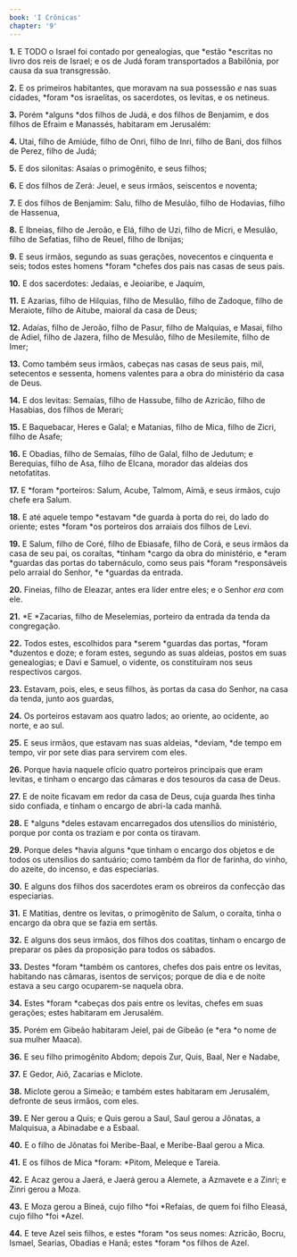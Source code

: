 ```yaml
---
book: 'I Crônicas'
chapter: '9'
---
```


**1.** E TODO o Israel foi contado por genealogias, que *estão *escritas no livro dos reis de Israel; e os de Judá foram transportados a Babilônia, por causa da sua transgressão.

**2.** E os primeiros habitantes, que moravam na sua possessão *e* nas suas cidades, *foram *os israelitas, os sacerdotes, os levitas, e os netineus.

**3.** Porém *alguns *dos filhos de Judá, e dos filhos de Benjamim, e dos filhos de Efraim e Manassés, habitaram em Jerusalém:

**4.** Utai, filho de Amiúde, filho de Onri, filho de Inri, filho de Bani, dos filhos de Perez, filho de Judá;

**5.** E dos silonitas: Asaías o primogênito, e seus filhos;

**6.** E dos filhos de Zerá: Jeuel, e seus irmãos, seiscentos e noventa;

**7.** E dos filhos de Benjamim: Salu, filho de Mesulão, filho de Hodavias, filho de Hassenua,

**8.** E Ibneias, filho de Jeroão, e Elá, filho de Uzi, filho de Micri, e Mesulão, filho de Sefatias, filho de Reuel, filho de Ibnijas;

**9.** E seus irmãos, segundo as suas gerações, novecentos e cinquenta e seis; todos estes homens *foram *chefes dos pais nas casas de seus pais.

**10.** E dos sacerdotes: Jedaías, e Jeoiaribe, e Jaquim,

**11.** E Azarias, filho de Hilquias, filho de Mesulão, filho de Zadoque, filho de Meraiote, filho de Aitube, maioral da casa de Deus;

**12.** Adaías, filho de Jeroão, filho de Pasur, filho de Malquias, e Masai, filho de Adiel, filho de Jazera, filho de Mesulão, filho de Mesilemite, filho de Imer;

**13.** Como também seus irmãos, cabeças nas casas de seus pais, mil, setecentos e sessenta, homens valentes para a obra do ministério da casa de Deus.

**14.** E dos levitas: Semaías, filho de Hassube, filho de Azricão, filho de Hasabias, dos filhos de Merari;

**15.** E Baquebacar, Heres e Galal; e Matanias, filho de Mica, filho de Zicri, filho de Asafe;

**16.** E Obadias, filho de Semaías, filho de Galal, filho de Jedutum; e Berequias, filho de Asa, filho de Elcana, morador das aldeias dos netofatitas.

**17.** E *foram *porteiros: Salum, Acube, Talmom, Aimã, e seus irmãos, cujo chefe era Salum.

**18.** E até aquele tempo *estavam *de guarda à porta do rei, do lado do oriente; estes *foram *os porteiros dos arraiais dos filhos de Levi.

**19.** E Salum, filho de Coré, filho de Ebiasafe, filho de Corá, e seus irmãos da casa de seu pai, os coraítas, *tinham *cargo da obra do ministério, e *eram *guardas das portas do tabernáculo, como seus pais *foram *responsáveis pelo arraial do Senhor, *e *guardas da entrada.

**20.** Fineias, filho de Eleazar, antes era líder entre eles; e o Senhor *era* com ele.

**21.** *E *Zacarias, filho de Meselemias, porteiro da entrada da tenda da congregação.

**22.** Todos estes, escolhidos para *serem *guardas das portas, *foram *duzentos e doze; e foram estes, segundo as suas aldeias, postos em suas genealogias; e Davi e Samuel, o vidente, os constituíram nos seus respectivos cargos.

**23.** Estavam, pois, eles, e seus filhos, às portas da casa do Senhor, na casa da tenda, junto aos guardas,

**24.** Os porteiros estavam aos quatro lados; ao oriente, ao ocidente, ao norte, e ao sul.

**25.** E seus irmãos, que estavam nas suas aldeias, *deviam, *de tempo em tempo, vir por sete dias para servirem com eles.

**26.** Porque havia naquele ofício quatro porteiros principais que eram levitas, e tinham o encargo das câmaras e dos tesouros da casa de Deus.

**27.** E de noite ficavam em redor da casa de Deus, cuja guarda lhes tinha sido confiada, e tinham o encargo de abri-la cada manhã.

**28.** E *alguns *deles estavam encarregados dos utensílios do ministério, porque por conta os traziam e por conta os tiravam.

**29.** Porque deles *havia alguns *que tinham o encargo dos objetos e de todos os utensílios do santuário; como também da flor de farinha, do vinho, do azeite, do incenso, e das especiarias.

**30.** E alguns dos filhos dos sacerdotes eram os obreiros da confecção das especiarias.

**31.** E Matitias, dentre os levitas, o primogênito de Salum, o coraíta, tinha o encargo da obra que se fazia em sertãs.

**32.** E alguns dos seus irmãos, dos filhos dos coatitas, tinham o encargo de preparar os pães da proposição para todos os sábados.

**33.** Destes *foram *também os cantores, chefes dos pais entre os levitas, habitando nas câmaras, isentos de serviços; porque de dia e de noite estava a seu cargo ocuparem-se naquela obra.

**34.** Estes *foram *cabeças dos pais entre os levitas, chefes em suas gerações; estes habitaram em Jerusalém.

**35.** Porém em Gibeão habitaram Jeiel, pai de Gibeão (e *era *o nome de sua mulher Maaca).

**36.** E seu filho primogênito Abdom; depois Zur, Quis, Baal, Ner e Nadabe,

**37.** E Gedor, Aiô, Zacarias e Miclote.

**38.** Miclote gerou a Simeão; e também estes habitaram em Jerusalém, defronte de seus irmãos, com eles.

**39.** E Ner gerou a Quis; e Quis gerou a Saul, Saul gerou a Jônatas, a Malquisua, a Abinadabe e a Esbaal.

**40.** E o filho de Jônatas foi Meribe-Baal, e Meribe-Baal gerou a Mica.

**41.** E os filhos de Mica *foram: *Pitom, Meleque e Tareia.

**42.** E Acaz gerou a Jaerá, e Jaerá gerou a Alemete, a Azmavete e a Zinri; e Zinri gerou a Moza.

**43.** E Moza gerou a Bineá, cujo filho *foi *Refaías, de quem foi filho Eleasá, cujo filho *foi *Azel.

**44.** E teve Azel seis filhos, e estes *foram *os seus nomes: Azricão, Bocru, Ismael, Searias, Obadias e Hanã; estes *foram *os filhos de Azel.